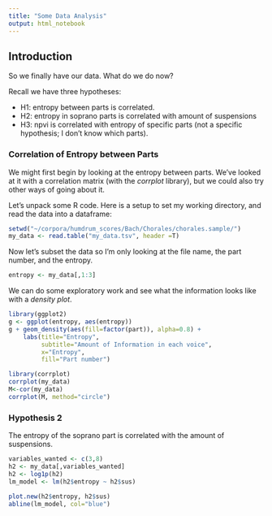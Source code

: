 ```yaml
---
title: "Some Data Analysis"
output: html_notebook
---
```


## Introduction
So we finally have our data. What do we do now?

Recall we have three hypotheses:

* H1: entropy between parts is correlated.
* H2: entropy in soprano parts is correlated with amount of suspensions
* H3: npvi is correlated with entropy of specific parts (not a specific hypothesis; I don't know which parts).

### Correlation of Entropy between Parts

We might first begin by looking at the entropy between parts. We've looked at it with a correlation matrix (with the _corrplot_ library), but we could also try other ways of going about it. 

Let's unpack some R code. Here is a setup to set my working directory, and read the data into a dataframe:

```r

setwd("~/corpora/humdrum_scores/Bach/Chorales/chorales.sample/")
my_data <- read.table("my_data.tsv", header =T)
```

Now let's subset the data so I'm only looking at the file name, the part number, and the entropy.
```r
entropy <- my_data[,1:3]
```

We can do some exploratory work and see what the information looks like with a _density plot_.


```r
library(ggplot2)
g <- ggplot(entropy, aes(entropy))
g + geom_density(aes(fill=factor(part)), alpha=0.8) + 
    labs(title="Entropy", 
         subtitle="Amount of Information in each voice",
         x="Entropy",
         fill="Part number")
```

```r
library(corrplot)
corrplot(my_data)
M<-cor(my_data)
corrplot(M, method="circle")
```

### Hypothesis 2

The entropy of the soprano part is correlated with the amount of suspensions.

```r
variables_wanted <- c(3,8)
h2 <- my_data[,variables_wanted]
h2 <- log1p(h2)
lm_model <- lm(h2$entropy ~ h2$sus)

plot.new(h2$entropy, h2$sus)
abline(lm_model, col="blue")
```